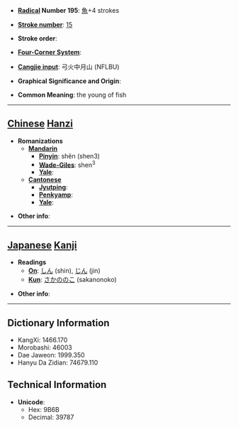 * '''[[Wiktionary:Chinese radical index| Radical]] Number 195''': [[Wiktionary:Chinese radical index 魚|魚]]+4 strokes

* '''[[Wiktionary:Chinese total strokes index|Stroke number]]''': [[Wiktionary:Chinese total strokes index 15|15]]

* '''Stroke order''': 

* '''[[Wiktionary:Chinese four corner index|Four-Corner System]]''': 

* '''[[Wiktionary:Chinese Cangjie index|Cangjie input]]''': 弓火中月山 (NFLBU)

* '''Graphical Significance and Origin''': 

* '''Common Meaning''': the young of fish

----

== [[Chinese]] [[Hanzi]] ==

* '''Romanizations'''
** '''[[Mandarin]]'''
*** '''[[Pinyin]]''': shěn (shen3)
*** '''[[Wade-Giles]]''': shen<sup>3</sup>
*** '''[[Yale]]''': 
** '''[[Cantonese]]'''
*** '''[[Jyutping]]''':
*** '''[[Penkyamp]]''': 
*** '''[[Yale]]''': 

* '''Other info''': 

----

== [[Japanese]] [[Kanji]] ==

* '''Readings'''
** '''[[On]]''': [[しん]] (shin), [[じん]] (jin)
** '''[[Kun]]''': [[さかののこ]] (sakanonoko)

* '''Other info''':  

----

== Dictionary Information ==

* KangXi: 1466.170
* Morobashi: 46003
* Dae Jaweon: 1999.350
* Hanyu Da Zidian: 74679.110

== Technical Information ==

* '''Unicode''':
** Hex: 9B6B
** Decimal: 39787